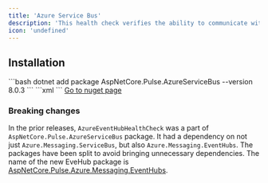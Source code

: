 ```yaml
---
title: 'Azure Service Bus'
description: 'This health check verifies the ability to communicate with [Azure Service Bus](https://azure.microsoft.com/services/service-bus/).'
icon: 'undefined'
---
```


## Installation

<Tabs>
  <Tab title=".NET CLI">
    ```bash
    dotnet add package AspNetCore.Pulse.AzureServiceBus --version 8.0.3
    ```
  </Tab>
  <Tab title="Package Reference">
    ```xml
    <PackageReference Include="AspNetCore.Pulse.AzureServiceBus" Version="8.0.3" />
    ```
  </Tab>
  <Tab title="Nuget">
    <a href="https://www.nuget.org/packages/AspNetCore.Pulse.AzureServiceBus/" target="_blank">Go to nuget page</a>
  </Tab>
</Tabs>


### Breaking changes

In the prior releases, `AzureEventHubHealthCheck` was a part of `AspNetCore.Pulse.AzureServiceBus` package. It had a dependency on not just `Azure.Messaging.ServiceBus`, but also `Azure.Messaging.EventHubs`. The packages have been split to avoid bringing unnecessary dependencies. The name of the new EveHub package is [AspNetCore.Pulse.Azure.Messaging.EventHubs](https://www.nuget.org/packages/AspNetCore.Pulse.Azure.Messaging.EventHubs).

